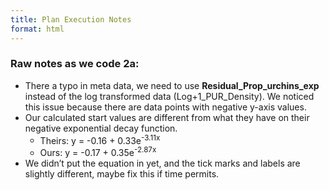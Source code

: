 ```yaml
---
title: Plan Execution Notes
format: html
---
```


### 

### Raw notes as we code 2a:

-   There a typo in meta data, we need to use **Residual_Prop_urchins_exp** instead of the log transformed data (Log+1_PUR_Density). We noticed this issue because there are data points with negative y-axis values.
-   Our calculated start values are different from what they have on their negative exponential decay function.
    -   Theirs: y = -0.16 + 0.33e^-3.11x^
    -   Ours: y = -0.17 + 0.35e^-2.87x^
-   We didn't put the equation in yet, and the tick marks and labels are slightly different, maybe fix this if time permits.

